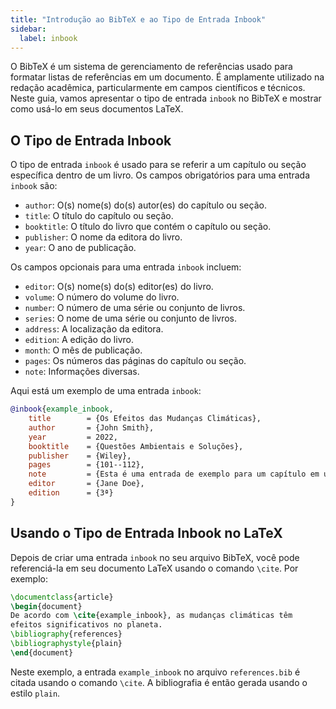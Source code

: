 ```yaml
---
title: "Introdução ao BibTeX e ao Tipo de Entrada Inbook"
sidebar:
  label: inbook
---
```



O BibTeX é um sistema de gerenciamento de referências usado para formatar listas de referências em um documento. É amplamente utilizado na redação acadêmica, particularmente em campos científicos e técnicos. Neste guia, vamos apresentar o tipo de entrada `inbook` no BibTeX e mostrar como usá-lo em seus documentos LaTeX.

<CiteDrive/>

## O Tipo de Entrada Inbook

O tipo de entrada `inbook` é usado para se referir a um capítulo ou seção específica dentro de um livro. Os campos obrigatórios para uma entrada `inbook` são:

-   `author`: O(s) nome(s) do(s) autor(es) do capítulo ou seção.
-   `title`: O título do capítulo ou seção.
-   `booktitle`: O título do livro que contém o capítulo ou seção.
-   `publisher`: O nome da editora do livro.
-   `year`: O ano de publicação.

Os campos opcionais para uma entrada `inbook` incluem:

-   `editor`: O(s) nome(s) do(s) editor(es) do livro.
-   `volume`: O número do volume do livro.
-   `number`: O número de uma série ou conjunto de livros.
-   `series`: O nome de uma série ou conjunto de livros.
-   `address`: A localização da editora.
-   `edition`: A edição do livro.
-   `month`: O mês de publicação.
-   `pages`: Os números das páginas do capítulo ou seção.
-   `note`: Informações diversas.

Aqui está um exemplo de uma entrada `inbook`:

```bibtex
@inbook{example_inbook,
	title        = {Os Efeitos das Mudanças Climáticas},
	author       = {John Smith},
	year         = 2022,
	booktitle    = {Questões Ambientais e Soluções},
	publisher    = {Wiley},
	pages        = {101--112},
	note         = {Esta é uma entrada de exemplo para um capítulo em um livro.},
	editor       = {Jane Doe},
	edition      = {3ª}
}
```

## Usando o Tipo de Entrada Inbook no LaTeX

Depois de criar uma entrada `inbook` no seu arquivo BibTeX, você pode referenciá-la em seu documento LaTeX usando o comando `\cite`. Por exemplo:

```latex
\documentclass{article}  
\begin{document}  
De acordo com \cite{example_inbook}, as mudanças climáticas têm 
efeitos significativos no planeta.  
\bibliography{references}
\bibliographystyle{plain} 
\end{document}
```

Neste exemplo, a entrada `example_inbook` no arquivo `references.bib` é citada usando o comando `\cite`. A bibliografia é então gerada usando o estilo `plain`.
